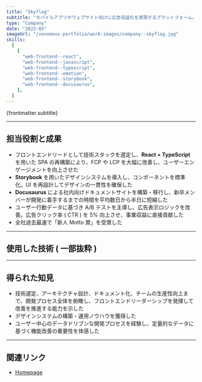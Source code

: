 ```yaml
---
title: "Skyflag"
subtitle: "モバイルアプリやウェブサイト向けに広告収益化を実現するプラットフォーム。主に成果報酬型広告 ( オファーウォール ) やインセンティブ広告の仕組みを提供し、開発チームの一員として広告表示・管理機能の開発を担当。"
type: "Company"
date: "2022-03"
imageUrl: "/venomous-portfolio/work-images/company--skyflag.jpg"
skills:
  [
    [
      "web-frontend--react",
      "web-frontend--javascript",
      "web-frontend--typescript",
      "web-frontend--emotion",
      "web-frontend--storybook",
      "web-frontend--docusaurus",
    ],
  ]
---
```



<p>{frontmatter.subtitle}</p>

---

## 担当役割と成果

- フロントエンドリードとして技術スタックを選定し、**React + TypeScript** を用いた SPA の再構築により、FCP や LCP を大幅に改善し、ユーザーエンゲージメントを向上させた
- **Storybook** を用いたデザインシステムを導入し、コンポーネントを標準化。UI を再設計してデザインの一貫性を確保した
- **Docusaurus** による社内向けドキュメントサイトを構築・移行し、新卒メンバーが開発に着手するまでの時間を平均数日から半日に短縮した
- ユーザー行動データに基づき A/B テストを主導し、広告表示ロジックを改善。広告クリック率 ( CTR ) を 5% 向上させ、事業収益に直接貢献した
- 全社過去最速で「新人 Motto 賞」を受賞した

---

## 使用した技術 ( 一部抜粋 )

<WorkContentLayoutSkills
  size={50}
  skills={frontmatter.skills.flat()}
  class="flex w-full justify-start"
/>

---

## 得られた知見

- 技術選定、アーキテクチャ設計、ドキュメント化、チームの生産性向上まで、開発プロセス全体を俯瞰し、フロントエンドリーダーシップを発揮して改善を推進する能力を示した
- デザインシステムの構築・運用ノウハウを獲得した
- ユーザー中心のデータドリブンな開発プロセスを経験し、定量的なデータに基づく機能改善の重要性を体感した

---

## 関連リンク

- [Homepage](https://skyflag.info/)
